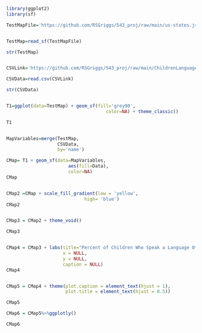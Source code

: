 ```r
library(ggplot2)
library(sf)

TestMapFile='https://github.com/RSGriggs/543_proj/raw/main/us-states.json'


TestMap=read_sf(TestMapFile)

str(TestMap)


CSVLink='https://github.com/RSGriggs/543_proj/raw/main/ChildrenLanguageAtHome.csv'

CSVData=read.csv(CSVLink)

str(CSVData)


T1=ggplot(data=TestMap) + geom_sf(fill='grey90',
                                     color=NA) + theme_classic()

T1


MapVariables=merge(TestMap,
                   CSVData, 
                   by='name')

CMap= T1 + geom_sf(data=MapVariables,
                       aes(fill=Data),
                       color=NA)
CMap


CMap2 =CMap + scale_fill_gradient(low = 'yellow',
                             high= 'blue')
CMap2


CMap3 = CMap2 + theme_void()

CMap3


CMap4 = CMap3 + labs(title="Percent of Children Who Speak a Language Other than English at Home",
                     x = NULL, 
                     y = NULL,
                     caption = NULL)
CMap4


CMap5 = CMap4 + theme(plot.caption = element_text(hjust = 1), 
                      plot.title = element_text(hjust = 0.5))

CMap5

CMap6 = CMap5%>%ggplotly()

CMap6
```


